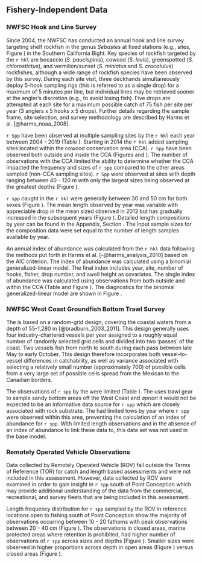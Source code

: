 ## Fishery-Independent Data

### NWFSC Hook and Line Survey

Since 2004, the NWFSC has conducted an annual hook and line survey targeting shelf rockfish in the genus *Sebastes* at fixed stations (e.g., sites, Figure \ref{fig:hkl-sites}) in the Southern California Bight. Key species of rockfish targeted by the `r hkl` are bocaccio (*S. paucispinis*), cowcod (*S. levis*), greenspotted (*S. chlorostictus*), and vermilion/sunset (*S. miniatus* and *S. crocotulus*) rockfishes, although a wide range of rockfish species have been observed by this survey. During each site visit, three deckhands simultaneously deploy 5-hook sampling rigs (this is referred to as a single drop) for a maximum of 5 minutes per line, but individual lines may be retrieved sooner at the angler's discretion (e.g., to avoid losing fish). Five drops are attempted at each site for a maximum possible catch of 75 fish per site per year (3 anglers x 5 hooks x 5 drops). Further details regarding the sample frame, site selection, and survey methodology are described by Harms et al. [@harms_noaa_2008]. 

`r Spp` have been observed at multiple sampling sites by the `r hkl` each year between 2004 - 2019 (Table \ref{tab:hkl-len}). Starting in 2014 the `r hkl` added sampling sites located within the cowcod conservation area (CCA). `r Spp` have been observed both outside and inside the CCA (Figures \ref{fig:hkl-site-ob} and \ref{fig:hkl-cca}).  The number of observations with the CCA limited the ability to determine whether the CCA impacted the frequency and sizes of `r spp` compared to the other areas sampled (non-CCA sampling sites). `r Spp` were observed at sites with depth ranging between 40 - 120 m with only the largest sizes being observed at the greatest depths (Figure \ref{fig:hkl-len-dep}).

`r spp` caught in the `r hkl` were generally between 30 and 50 cm for both sexes (Figure \ref{fig:hkl-len-data}). The mean length observed by year was variable with appreciable drop in the mean sized observed in 2012 but has gradually increased in the subsequent years (Figure \ref{fig:mean-hkl-len-data}). Detailed length compositions by year can be found in the Appendix, Section \ref{length-data}. The input sample sizes for the composition data were set equal to the number of length samples available by year. 

An annual index of abundance was calculated from the `r hkl` data following the methods put forth in Harms et al. [-@harms_analysis_2010] based on the AIC criterion. The index of abundance was calculated using a binomial generalized-linear model. The final index includes year, site, number of hooks, fisher, drop number, and swell height as covariates.  The single index of abundance was calculated using observations from both outside and within the CCA (Table \ref{tab:hkl-index-vals} and Figure \ref{fig:hkl-index}). The diagnostics for the binomial generalized-linear model are shown in Figure \ref{fig:hkl-diag}.



### NWFSC West Coast Groundfish Bottom Trawl Survey

The \gls{s-wcgbt} is based on a random-grid design; covering the coastal waters from a depth of 55-1,280 m [@bradburn_2003_2011]. This design generally uses four industry-chartered vessels per year assigned to a roughly equal number of randomly selected grid cells and divided into two 'passes' of the coast. Two vessels fish from north to south during each pass between late May to early October. This design therefore incorporates both vessel-to-vessel differences in catchability, as well as variance associated with selecting a relatively small number (approximately 700) of possible cells from a very large set of possible cells spread from the Mexican to the Canadian borders.

The observations of `r spp` by the \gls{s-wcgbt} were limited (Table \ref{tab:wcgbts-len}). The \gls{s-wcgbt} uses trawl gear to sample sandy bottom areas off the West Coast and _apriori_ it would not be expected to be an informative data source for `r spp` which are closely associated with rock substrate. The \gls{s-wcgbt} had  limited tows by year where `r spp` were observed within this area, preventing the calculation of an index of abundance for `r spp`. With limited length observations and in the absence of an index of abundance to link these data to, this data set was not used in the base model.

### Remotely Operated Vehicle Observations

Data collected by Remotely Operated Vehicle (ROV) fall outside the Terms of Reference (TOR) for catch and length based assessments and were not included in this assessment.  However, data collected by ROV were examined in order to gain insight in `r spp` south of Point Conception which may provide additional understanding of the data from the commercial, recreational, and survey fleets that are being included in this assessment. 

Length frequency distribution for `r spp` sampled by the ROV in reference locations open to fishing south of Point Conception show the majority of observations occurring between 10 - 20 fathoms with peak observations between 20 - 40 cm (Figure \ref{fig:rov-open}). The observations in closed areas, marine protected areas where retention is prohibited, had higher number of observations of `r spp` across sizes and depths (Figure \ref{fig:rov-mpa}). Smaller sizes were observed in higher proportions across depth in open areas (Figure \ref{fig:rov-percent-open}) versus closed areas (Figure \ref{fig:rov-percent-mpa}). 




